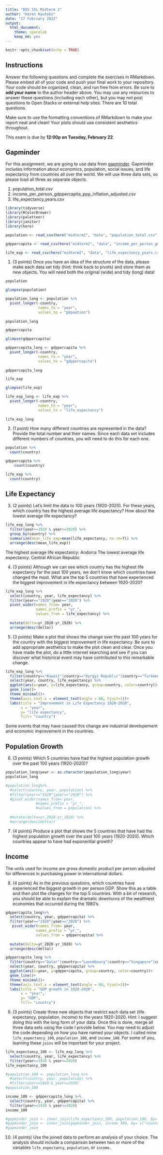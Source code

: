 ```yaml
---
title: "BIS 15L Midterm 2"
author: "Karen Kyutoku"
date: "17 February 2022"
output:
  html_document: 
    theme: spacelab
    keep_md: yes
---
```


```r
knitr::opts_chunk$set(echo = TRUE)
```

## Instructions
Answer the following questions and complete the exercises in RMarkdown. Please embed all of your code and push your final work to your repository. Your code should be organized, clean, and run free from errors. Be sure to **add your name** to the author header above. You may use any resources to answer these questions (including each other), but you may not post questions to Open Stacks or external help sites. There are 10 total questions.  

Make sure to use the formatting conventions of RMarkdown to make your report neat and clean! Your plots should use consistent aesthetics throughout.  

This exam is due by **12:00p on Tuesday, February 22**.  

## Gapminder
For this assignment, we are going to use data from  [gapminder](https://www.gapminder.org/). Gapminder includes information about economics, population, social issues, and life expectancy from countries all over the world. We will use three data sets, so please load all three as separate objects.    

1. population_total.csv  
2. income_per_person_gdppercapita_ppp_inflation_adjusted.csv  
3. life_expectancy_years.csv  

```r
library(tidyverse)
library(RColorBrewer)
library(paletteer)
library(janitor)
library(here)
```

```r
population <- read_csv(here("midterm2", "data", "population_total.csv"))
```
```r
gdppercapita <- read_csv(here("midterm2", "data", "income_per_person_gdppercapita_ppp_inflation_adjusted.csv"))
```
```r
life_exp <- read_csv(here("midterm2", "data", "life_expectancy_years.csv"))
```

1. (3 points) Once you have an idea of the structure of the data, please make each data set tidy (hint: think back to pivots) and store them as new objects. You will need both the original (wide) and tidy (long) data!  

```r
population
```
```r
glimpse(population)
```

```r
population_long <- population %>% 
  pivot_longer(-country, 
               names_to = "year", 
               values_to = "popuation")
               
population_long
```

```r
gdppercapita
```
```r
glimpse(gdppercapita)
```

```r
gdppercapita_long <- gdppercapita %>% 
  pivot_longer(-country, 
               names_to = "year", 
               values_to = "gdppercapita")
               
gdppercapita_long
```
```r
life_exp
```
```r
glimpse(life_exp)
```

```r
life_exp_long <- life_exp %>% 
  pivot_longer(-country, 
               names_to = "year", 
               values_to = "life_expectancy")
               
life_exp_long
```


2. (1 point) How many different countries are represented in the data? Provide the total number and their names. Since each data set includes different numbers of countries, you will need to do this for each one.  
```r
population %>% 
  count(country)
```
```r
gdppercapita %>% 
    count(country)
```
```r
life_exp %>% 
  count(country)
```

## Life Expectancy  

3. (2 points) Let's limit the data to 100 years (1920-2020). For these years, which country has the highest average life expectancy? How about the lowest average life expectancy?  
```r
life_exp_long %>% 
  filter(year>=1920 & year<=2020) %>% 
  group_by(country) %>% 
  summarize(mean_life_exp=mean(life_expectancy, na.rm=T)) %>% 
  arrange(desc(mean_life_exp))
```
The highest average life expectancy: Andorra
The lowest average life expectancy: Central African Republic

4. (3 points) Although we can see which country has the highest life expectancy for the past 100 years, we don't know which countries have changed the most. What are the top 5 countries that have experienced the biggest improvement in life expectancy between 1920-2020?  
```r
life_exp_long %>% 
  select(country, year, life_expectancy) %>% 
  filter(year=="1920"|year=="2020") %>% 
  pivot_wider(names_from= year,
              names_prefix = "yr_",
              values_from = life_expectancy) %>% 
  
  mutate(delta=yr_2020-yr_1920) %>% 
  arrange(desc(delta))
```

5. (3 points) Make a plot that shows the change over the past 100 years for the country with the biggest improvement in life expectancy. Be sure to add appropriate aesthetics to make the plot clean and clear. Once you have made the plot, do a little internet searching and see if you can discover what historical event may have contributed to this remarkable change.  

```r
life_exp_long %>% 
  filter(country=="Kuwait"|country=="Kyrgyz Republic"|country=="Turkmenistan"|country=="South Korea"|country=="Tajikistan") %>% 
  select(year, country, life_expectancy) %>% 
  ggplot(aes(x=year, y=life_expectancy, group=country, color=country))+
  geom_line()+
  theme_minimal()+
  theme(axis.text.x = element_text(angle = 60, hjust=1))+
  labs(title = "Improvement in Life Expectancy 1920-2020",
       x = "year",
       y= "life expectancy",
       fill= "country")
```
Some events that may have caused this change are industrial developement and economic improvement in the countries.

## Population Growth
6. (3 points) Which 5 countries have had the highest population growth over the past 100 years (1920-2020)?  

```r
population_long$year <- as.character(population_long$year)
population_long
```

```r
#population_long%>% 
  #select(country, year, population) %>% 
  #filter(year=="1920"|year=="2020") %>% 
  #pivot_wider(names_from= year,
              #names_prefix = "yr_",
              #values_from = population) %>% 
  
  #mutate(delta=yr_2020-yr_1920) %>% 
  #arrange(desc(delta))
```


7. (4 points) Produce a plot that shows the 5 countries that have had the highest population growth over the past 100 years (1920-2020). Which countries appear to have had exponential growth?  

## Income
The units used for income are gross domestic product per person adjusted for differences in purchasing power in international dollars.

8. (4 points) As in the previous questions, which countries have experienced the biggest growth in per person GDP. Show this as a table and then plot the changes for the top 5 countries. With a bit of research, you should be able to explain the dramatic downturns of the wealthiest economies that occurred during the 1980's.  
```r
gdppercapita_long%>% 
  select(country, year, gdppercapita) %>% 
  filter(year=="1920"|year=="2020") %>% 
   pivot_wider(names_from= year,
              names_prefix = "yr_",
              values_from = gdppercapita) %>% 
  
  mutate(delta=yr_2020-yr_1920) %>% 
  arrange(desc(delta))
```
```r
gdppercapita_long %>% 
  filter(country=="Qatar"|country=="Luxembourg"|country=="Singapore"|country=="Brunei"|country=="Ireland") %>% 
  select(year, country, gdppercapita) %>% 
  ggplot(aes(x=year, y=gdppercapita, group=country, color=country))+
  geom_line()+
  theme_minimal()+
  theme(axis.text.x = element_text(angle = 60, hjust=1))+
  labs(title = "GDP growth in 1920-2020",
       x = "year",
       y= "GDP",
       fill= "country")
```


9. (3 points) Create three new objects that restrict each data set (life expectancy, population, income) to the years 1920-2020. Hint: I suggest doing this with the long form of your data. Once this is done, merge all three data sets using the code I provide below. You may need to adjust the code depending on how you have named your objects. I called mine `life_expectancy_100`, `population_100`, and `income_100`. For some of you, learning these `joins` will be important for your project.  

```r
life_expectancy_100 <- life_exp_long %>% 
  select(country, year, life_expectancy) %>% 
  filter(year>=1920 & year<=2020)
life_expectancy_100
```
```r
#population_100 <- population_long %>% 
  #select(country, year, population) %>% 
  #filter(year>=1920 & year<=2020)
#population_100
```

```r
income_100 <- gdppercapita_long %>% 
  select(country, year, gdppercapita) %>% 
  filter(year>=1920 & year<=2020)
income_100
```

```r
#gapminder_join <- inner_join(life_expectancy_100, population_100, by= c("country", "year"))
#gapminder_join <- inner_join(gapminder_join, income_100, by= c("country", "year"))
#gapminder_join
```

10. (4 points) Use the joined data to perform an analysis of your choice. The analysis should include a comparison between two or more of the variables `life_expectancy`, `population`, or `income.`  
